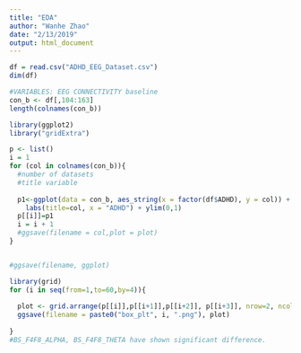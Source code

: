 ```yaml
---
title: "EDA"
author: "Wanhe Zhao"
date: "2/13/2019"
output: html_document
---
```


```r
df = read.csv("ADHD_EEG_Dataset.csv")
dim(df)
```


```r
#VARIABLES: EEG CONNECTIVITY baseline
con_b <- df[,104:163]
length(colnames(con_b))
```

```r
library(ggplot2)
library("gridExtra")

p <- list()
i = 1
for (col in colnames(con_b)){
  #number of datasets
  #title variable
  
  p1<-ggplot(data = con_b, aes_string(x = factor(df$ADHD), y = col)) + geom_boxplot() + 
    labs(title=col, x = "ADHD") + ylim(0,1)
  p[[i]]=p1
  i = i + 1
  #ggsave(filename = col,plot = plot)
}


#ggsave(filename, ggplot)
```

```r
library(grid)
for (i in seq(from=1,to=60,by=4)){
  
  plot <- grid.arrange(p[[i]],p[[i+1]],p[[i+2]], p[[i+3]], nrow=2, ncol=2)
  ggsave(filename = paste0("box_plt", i, ".png"), plot)
  
}
#BS_F4F8_ALPHA, BS_F4F8_THETA have shown significant difference. 
```






